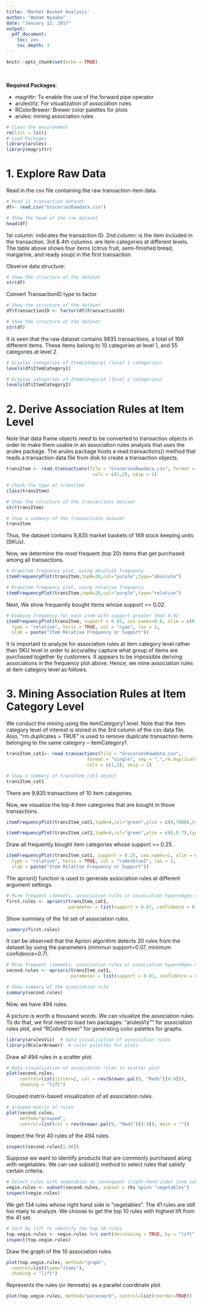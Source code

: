 ```yaml
---
title: 'Market Basket Analysis'
author: "Wedam Nyaaba"
date: "January 12, 2017"
output: 
  pdf_document: 
    toc: yes
    toc_depth: 3
---
```


```r
knitr::opts_chunk$set(echo = TRUE)
```

&nbsp;
&nbsp;

**Required Packages**: 

- magrittr: To enable the use of the forward pipe operator
- arulesViz: For visualization of association rules
- RColorBrewer: Brewer color palettes for plots
- arules: mining association rules



\newpage

```r
# Clean the environment
rm(list = ls())
# Load Packages
library(arules) 
library(magrittr) 

```

# 1. Explore Raw Data

Read in the csv file containing the raw transaction-item data.

```r
# Read in transaction dataset
df<- read.csv("GroceriesRawdata.csv")
```

```r
# Show the head of the raw dataset
head(df)

```

1st column: indicates the transaction ID. 
2nd column: is the item included in the transaction. 
3rd & 4th columns: are item categories at different levels.
The table above shows four items (citrus fruit, semi-finished bread, margarine, and ready soup) in the first transaction.

Observe data structure:
```r
# Show the structure of the dataset
str(df)
```

Convert TransactionID type to factor

```r
# Show the structure of the dataset
df$TransactionID <- factor(df$TransactionID)
```



```r
# Show the structure of the dataset
str(df)
```

It is seen that the raw dataset contains 9835 transactions, a total of 169 different items. These items belong to 10 categories at level 1, and 55 categories at level 2.

```r
# Display categories of ItemCategory1 (level 1 categories)
levels(df$ItemCategory1)
```
```r
# Display categories of ItemCategory2 (level 2 categories)
levels(df$ItemCategory2)
```


# 2. Derive Association Rules at Item Level

Note that data frame objects need to be converted to transaction objects in order to make them usable in an association rules analysis that uses the arules package. The arules package hosts a read.transactions() method that reads a transaction data file from disk to create a transaction objects.

```r
transItem <- read.transactions(file = "GroceriesRawdata.csv", format = "single",sep = ",",
                                cols = c(1,2), skip = 1)
```

```r
# Check the type of transItem 
class(transItem)
```

```r
# Show the structure of the transactions dataset
str(transItem)
```

```r
# Show a summary of the transactions dataset
transItem
```
Thus, the dataset contains 9,835 market baskets of 169 stock keeping units (SKUs). 


Now, we determine the most frequent (top 20) items that get purchased among all transactions.
```r
# Drawitem frequency plot, using absolute frequency
itemFrequencyPlot(transItem,topN=20,col="purple",type="absolute")

```

```r
# Drawitem frequency plot, using relative frequency
itemFrequencyPlot(transItem,topN=20,col="purple",type="relative")
```

Next, We show frequently bought items whose support >= 0.02.

```r
# Examine frequency for each item with support greater than 0.02
itemFrequencyPlot(transItem, support = 0.02, cex.names=0.8, xlim = c(0,0.3),
  type = "relative", horiz = TRUE, col = "cyan", las = 1,
  xlab = paste("Item Relative Frequency or Support")) 
```

It is important to analyze for association rules at item category level rather than SKU level in order to accuratley capture what group of items are purchased together by customers. It appears to be impossible deriving associations in the frequency plot above. Hence, we mine association rules at item category level as follows.

# 3. Mining Association Rules at Item Category Level

We conduct the mining using the itemCategory1 level. Note that the item category level of interest is stored in the 3rd column of the csv data file. Also, "rm.duplicates = TRUE" is used to remove duplicate transaction items belonging to the same category -- itemCategory1.

```r

transItem_cat1<- read.transactions(file = "GroceriesRawdata.csv", 
                              format = "single", sep = ",",rm.duplicates = TRUE,
                              cols = c(1,3), skip = 1)
```

```r
# Show a summary of transItem_cat1 object
transItem_cat1
```

There are 9,835 transactions of 10 item categories.

Now, we visualize the top 4 item categories that are bought in those transactions.

```r
itemFrequencyPlot(transItem_cat1,topN=4,col="green",ylim = c(0,7000),type="absolute")
```

```r
itemFrequencyPlot(transItem_cat1,topN=4,col="green",ylim = c(0,0.7),type="relative")
```

Draw all frequently bought item categories whose support >= 0.25.

```r
itemFrequencyPlot(transItem_cat1, support = 0.25, cex.names=1, xlim = c(0,0.7),
  type = "relative", horiz = TRUE, col = "cadetblue2", las = 1,
  xlab = paste("Item Relative Frequency or Support"))
```

The apriori() function is used to generate association rules at different argument settings.
```r
# Mine frequent itemsets, association rules or association hyperedges using the Apriori algorithm.
first.rules <- apriori(transItem_cat1, 
                       parameter = list(support = 0.07, confidence = 0.7))#support = 0.001, confidence = 0.05 these are cut-off cond's to help eliminate some rules
```

Show summary of the 1st set of association rules.
```r
summary(first.rules)
```

It can be observed that the Apriori algorithm detects 20 rules from the dataset by using the parameters (minimun support=0.07, minimum confidence=0.7). 



```r
# Mine frequent itemsets, association rules or association hyperedges using the Apriori algorithm.
second.rules <- apriori(transItem_cat1, 
                        parameter = list(support = 0.01, confidence = 0.5))
```
```r
# Show summary of the association rule
summary(second.rules)
```

Now, we have 494 rules.

A picture is worth a thousand words. We can visualize the association rules. To do that, we first need to load two packages: "arulesViz"" for association rules plot, and "RColorBrewer" for generating color palettes for graphs.

```r
library(arulesViz)  # data visualization of association rules
library(RColorBrewer)  # color palettes for plots
```

Draw all 494 rules in a scatter plot.

```r
# Data visualization of association rules in scatter plot
plot(second.rules, 
     control=list(jitter=2, col = rev(brewer.pal(9, "Reds")[4:9])),
     shading = "lift")   
```

Grouped matrix-based visualization of all association rules.

```r
# grouped matrix of rules 
plot(second.rules, 
     method="grouped", 
     control=list(col = rev(brewer.pal(9, "Reds")[4:9]), main = ""))
```

Inspect the first 40 rules of the 494 rules.
```r
inspect(second.rules[1:40])
```

Suppose we want to identify products that are commonly purchased along with vegetables. We can use subset() method to select rules that satisfy certain criteria.

```r
# Select rules with vegetables as consequent (right-hand-side) item subsets
vegie.rules <- subset(second.rules, subset = rhs %pin% "vegetables") 
inspect(vegie.rules)  
```

We get 134 rules whose right hand side is "vegetables". The 41 rules are still too many to analyze. We choose to get the top 10 rules with highest lift from the 41 set.

```r
# Sort by lift to identify the top 10 rules
top.vegie.rules <- vegie.rules %>% sort(decreasing = TRUE, by = "lift") %>% head(10)
inspect(top.vegie.rules) 
```

Draw the graph of the 10 association rules.

```r
plot(top.vegie.rules, method="graph", 
  control=list(type="items"), 
  shading = "lift")
```

Represents the rules (or itemsets) as a parallel coordinate plot.

```r
plot(top.vegie.rules, method="paracoord", control=list(reorder=TRUE))
```

